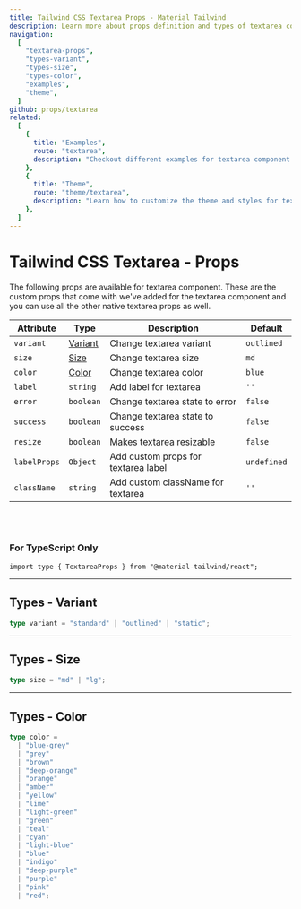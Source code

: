 ```yaml
---
title: Tailwind CSS Textarea Props - Material Tailwind
description: Learn more about props definition and types of textarea component.
navigation:
  [
    "textarea-props",
    "types-variant",
    "types-size",
    "types-color",
    "examples",
    "theme",
  ]
github: props/textarea
related:
  [
    {
      title: "Examples",
      route: "textarea",
      description: "Checkout different examples for textarea component.",
    },
    {
      title: "Theme",
      route: "theme/textarea",
      description: "Learn how to customize the theme and styles for textarea component.",
    },
  ]
---
```


# Tailwind CSS Textarea - Props

<span id="textarea-props" className="scroll-mt-48" />
The following props are available for textarea component. These are the custom props
that come with we've added for the textarea component and you can use all the other
native textarea props as well.

| Attribute    | Type                      | Description                         | Default                |
| ------------ | ------------------------- | ----------------------------------- | ---------------------- |
| `variant`    | [Variant](#types-variant) | Change textarea variant             | <Code>outlined</Code>  |
| `size`       | [Size](#types-size)       | Change textarea size                | <Code>md</Code>        |
| `color`      | [Color](#types-color)     | Change textarea color               | <Code>blue</Code>      |
| `label`      | <Code>string</Code>       | Add label for textarea              | `''`                   |
| `error`      | <Code>boolean</Code>      | Change textarea state to error      | <Code>false</Code>     |
| `success`    | <Code>boolean</Code>      | Change textarea state to success    | <Code>false</Code>     |
| `resize`     | <Code>boolean</Code>      | Makes textarea resizable            | <Code>false</Code>     |
| `labelProps` | <Code>Object</Code>       | Add custom props for textarea label | <Code>undefined</Code> |
| `className`  | <Code>string</Code>       | Add custom className for textarea   | `''`                   |

<br />
<br />

### For TypeScript Only

```tsx
import type { TextareaProps } from "@material-tailwind/react";
```

---

## Types - Variant

<span id="types-variant" className="scroll-mt-48" />

```ts
type variant = "standard" | "outlined" | "static";
```

---

## Types - Size

<span id="types-size" className="scroll-mt-48" />

```ts
type size = "md" | "lg";
```

---

## Types - Color

<span id="types-color" className="scroll-mt-48" />

```ts
type color =
  | "blue-grey"
  | "grey"
  | "brown"
  | "deep-orange"
  | "orange"
  | "amber"
  | "yellow"
  | "lime"
  | "light-green"
  | "green"
  | "teal"
  | "cyan"
  | "light-blue"
  | "blue"
  | "indigo"
  | "deep-purple"
  | "purple"
  | "pink"
  | "red";
```

<span id="examples" className="scroll-mt-48" />
<span id="theme" className="scroll-mt-48" />
